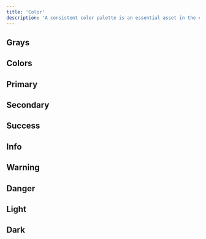 ```yaml
---
title: 'Color'
description: 'A consistent color palette is an essential asset in the communication resources of any design system. Colors have a huge impact in a system. They define the visual identity, bring harmony, communicate, etc. Lexicon defines the following color palette that you are free to change for your own.'
---
```



## Grays

<div className="clay-site-swatches">
	<ClayUISwatch
		hex="#000"
		lexiconName="N/A"
		rgb="rgb(0, 0, 0)"
		varName="$black"
	/>
	<ClayUISwatch
		hex="#272833"
		lexiconName="Dark"
		rgb="rgb(39, 40, 51)"
		varName="$gray-900"
	/>
	<ClayUISwatch
		hex="#343a40"
		lexiconName="Dark L2"
		rgb="rgb(52, 58, 64)"
		varName="$gray-800"
	/>
	<ClayUISwatch
		hex="#495057"
		lexiconName="N/A"
		rgb="rgb(73, 80, 87)"
		varName="$gray-700"
	/>
	<ClayUISwatch
		hex="#6b6c7e"
		lexiconName="Secondary"
		rgb="rgb(107, 108, 126)"
		varName="$gray-600"
	/>
	<ClayUISwatch
		hex="#a7a9bc"
		lexiconName="Secondary L1"
		rgb="rgb(167, 169, 188)"
		varName="$gray-500"
	/>
	<ClayUISwatch
		hex="#cdced9"
		lexiconName="Secondary L2"
		rgb="rgb(205, 206, 217)"
		varName="$gray-400"
	/>
	<ClayUISwatch
		hex="#e7e7ed"
		lexiconName="Secondary L3"
		rgb="rgb(231, 231, 237)"
		varName="$gray-300"
	/>
	<ClayUISwatch
		hex="#f1f2f5"
		lexiconName="Light"
		rgb="rgb(241, 242, 245)"
		varName="$gray-200"
	/>
	<ClayUISwatch
		hex="#f7f8f9"
		lexiconName="Light L1"
		rgb="rgb(247, 248, 249)"
		varName="$gray-100"
	/>
	<ClayUISwatch
		hex="#fff"
		lexiconName="White"
		rgb="rgb(255, 255, 255)"
		varName="$white"
	/>
</div>

## Colors

<div className="clay-site-swatches">
	<ClayUISwatch
		hex="#4b9fff"
		lexiconName="Blue"
		rgb="rgb(75, 159, 255)"
		varName="$blue"
	/>
	<ClayUISwatch
		hex="#ffb46e"
		lexiconName="Orange"
		rgb="rgb(255, 180, 110)"
		varName="$orange"
	/>
	<ClayUISwatch
		hex="#ff5f5f"
		lexiconName="Red"
		rgb="rgb(255, 95, 95)"
		varName="$red"
	/>
	<ClayUISwatch
		hex="#50d2a0"
		lexiconName="Teal"
		rgb="rgb(80, 210, 160)"
		varName="$teal"
	/>
	<ClayUISwatch
		hex="#ff73c3"
		lexiconName="Pink"
		rgb="rgb(255, 115, 195)"
		varName="$pink"
	/>
	<ClayUISwatch
		hex="#9be169"
		lexiconName="Green"
		rgb="rgb(155, 225, 105)"
		varName="$green"
	/>
	<ClayUISwatch
		hex="#af78ff"
		lexiconName="Purple"
		rgb="rgb(175, 120, 255)"
		varName="$purple"
	/>
	<ClayUISwatch
		hex="#ffd76e"
		lexiconName="Yellow"
		rgb="rgb(255, 215, 110)"
		varName="$yellow"
	/>
	<ClayUISwatch
		hex="#5fc8ff"
		lexiconName="Cyan"
		rgb="rgb(95, 200, 255)"
		varName="$cyan"
	/>
	<ClayUISwatch
		hex="#7785ff"
		lexiconName="Indigo"
		rgb="rgb(119, 133, 255)"
		varName="$indigo"
	/>
</div>

## Primary

<div className="clay-site-swatches">
	<ClayUISwatch
		hex="#004ad7"
		lexiconName="Primary D2"
		rgb="rgb(0, 74, 215)"
		varName="$primary-d2"
	/>
	<ClayUISwatch
		hex="#0053f0"
		lexiconName="Primary D1"
		rgb="rgb(0, 83, 240)"
		varName="$primary-d1"
	/>
	<ClayUISwatch
		hex="#0b5fff"
		lexiconName="Primary"
		rgb="rgb(11, 95, 255)"
		varName="$primary"
	/>
	<ClayUISwatch
		hex="#5791ff"
		lexiconName="Primary L0"
		rgb="rgb(87, 145, 255)"
		varName="$primary-l0"
	/>
	<ClayUISwatch
		hex="#80acff"
		lexiconName="Primary L1"
		rgb="rgb(128, 172, 255)"
		varName="$primary-l1"
	/>
	<ClayUISwatch
		hex="#b3cdff"
		lexiconName="Primary L2"
		rgb="rgb(179, 205, 255)"
		varName="$primary-l2"
	/>
	<ClayUISwatch
		hex="#f0f5ff"
		lexiconName="Primary L3"
		rgb="rgb(240, 245, 255)"
		varName="$primary-l3"
	/>
</div>

## Secondary

<div className="clay-site-swatches">
	<ClayUISwatch
		hex="#30313f"
		lexiconName="Dark L1"
		rgb="rgb(48, 49, 63)"
		varName="$secondary-d2"
	/>
	<ClayUISwatch
		hex="#393a4a"
		lexiconName="Dark L2"
		rgb="rgb(57, 58, 74)"
		varName="$secondary-d1"
	/>
	<ClayUISwatch
		hex="#6b6c7e"
		lexiconName="Secondary"
		rgb="rgb(107, 108, 126)"
		varName="$secondary"
	/>
	<ClayUISwatch
		hex="#9393a4"
		lexiconName="Secondary L0"
		rgb="rgb(147, 147, 164)"
		varName="$secondary-l0"
	/>
	<ClayUISwatch
		hex="#a7a9bc"
		lexiconName="Secondary L1"
		rgb="rgb(167, 169, 188)"
		varName="$secondary-l1"
	/>
	<ClayUISwatch
		hex="#cdced9"
		lexiconName="Secondary L2"
		rgb="rgb(205, 206, 217)"
		varName="$secondary-l2"
	/>
	<ClayUISwatch
		hex="#e7e7ed"
		lexiconName="Secondary L3"
		rgb="rgb(231, 231, 237)"
		varName="$secondary-l3"
	/>
</div>

## Success

<div className="clay-site-swatches">
	<ClayUISwatch
		hex="#1c5629"
		lexiconName="Success D2"
		rgb="rgb(28, 86, 41)"
		varName="$success-d2"
	/>
	<ClayUISwatch
		hex="#226a33"
		lexiconName="Success D1"
		rgb="rgb(34, 106, 51)"
		varName="$success-d1"
	/>
	<ClayUISwatch
		hex="#287d3c"
		lexiconName="Success"
		rgb="rgb(40, 125, 60)"
		varName="$success"
	/>
	<ClayUISwatch
		hex="#5aca75"
		lexiconName="Success L1"
		rgb="rgb(90, 202, 117)"
		varName="$success-l1"
	/>
	<ClayUISwatch
		hex="#edf9f0"
		lexiconName="Success L2"
		rgb="rgb(237, 249, 240)"
		varName="$success-l2"
	/>
</div>

## Info

<div className="clay-site-swatches">
	<ClayUISwatch
		hex="#234584"
		lexiconName="Info D2"
		rgb="rgb(35, 69, 132)"
		varName="$info-d2"
	/>
	<ClayUISwatch
		hex="#294f98"
		lexiconName="Info D1"
		rgb="rgb(41, 79, 152)"
		varName="$info-d1"
	/>
	<ClayUISwatch
		hex="#2e5aac"
		lexiconName="Info"
		rgb="rgb(46, 90, 172)"
		varName="$info"
	/>
	<ClayUISwatch
		hex="#89a7e0"
		lexiconName="Info L1"
		rgb="rgb(137, 167, 224)"
		varName="$info-l1"
	/>
	<ClayUISwatch
		hex="#eef2fa"
		lexiconName="Info L2"
		rgb="rgb(238, 242, 250)"
		varName="$info-l2"
	/>
</div>

## Warning

<div className="clay-site-swatches">
	<ClayUISwatch
		hex="#863a00"
		lexiconName="Warning D2"
		rgb="rgb(134, 58, 0)"
		varName="$warning-d2"
	/>
	<ClayUISwatch
		hex="#9f4500"
		lexiconName="Warning D1"
		rgb="rgb(159, 69, 0)"
		varName="$warning-d1"
	/>
	<ClayUISwatch
		hex="#b95000"
		lexiconName="Warning"
		rgb="rgb(185, 80, 0)"
		varName="$warning"
	/>
	<ClayUISwatch
		hex="#ff8f39"
		lexiconName="Warning L1"
		rgb="rgb(255, 143, 57)"
		varName="$warning-l1"
	/>
	<ClayUISwatch
		hex="#fff4ec"
		lexiconName="Warning L2"
		rgb="rgb(255, 244, 236)"
		varName="$warning-l2"
	/>
</div>

## Danger

<div className="clay-site-swatches">
	<ClayUISwatch
		hex="#ab1010"
		lexiconName="Error D2"
		rgb="rgb(171, 16, 16)"
		varName="$danger-d2"
	/>
	<ClayUISwatch
		hex="#c31212"
		lexiconName="Error D1"
		rgb="rgb(195, 18, 18)"
		varName="$danger-d1"
	/>
	<ClayUISwatch
		hex="#da1414"
		lexiconName="Error"
		rgb="rgb(218, 20, 20)"
		varName="$danger"
	/>
	<ClayUISwatch
		hex="#f48989"
		lexiconName="Error L1"
		rgb="rgb(244, 137, 137)"
		varName="$danger-l1"
	/>
	<ClayUISwatch
		hex="#feefef"
		lexiconName="Error L2"
		rgb="rgb(254, 239, 239)"
		varName="$danger-l2"
	/>
</div>

## Light

<div className="clay-site-swatches">
	<ClayUISwatch
		hex="#d3d6e0"
		lexiconName="Light D2"
		rgb="rgb(211, 214, 224)"
		varName="$light-d2"
	/>
	<ClayUISwatch
		hex="#e2e4ea"
		lexiconName="Light D1"
		rgb="rgb(226, 228, 234)"
		varName="$light-d1"
	/>
	<ClayUISwatch
		hex="#f1f2f5"
		lexiconName="Light"
		rgb="rgb(241, 242, 245)"
		varName="$light"
	/>
	<ClayUISwatch
		hex="#f7f8f9"
		lexiconName="Light L1"
		rgb="rgb(247, 248, 249)"
		varName="$light-l1"
	/>
	<ClayUISwatch
		hex="#fff"
		lexiconName="White"
		rgb="rgb(255, 255, 255)"
		varName="$light-l2"
	/>
</div>

## Dark

<div className="clay-site-swatches">
	<ClayUISwatch
		hex="#111116"
		lexiconName="N/A"
		rgb="rgb(17, 17, 22)"
		varName="$dark-d2"
	/>
	<ClayUISwatch
		hex="#1c1c24"
		lexiconName="N/A"
		rgb="rgb(28, 28, 36)"
		varName="$dark-d1"
	/>
	<ClayUISwatch
		hex="#272833"
		lexiconName="Dark"
		rgb="rgb(39, 40, 51)"
		varName="$dark"
	/>
	<ClayUISwatch
		hex="#393a4a"
		lexiconName="Dark L1"
		rgb="rgb(57, 58, 74)"
		varName="$dark-l1"
	/>
	<ClayUISwatch
		hex="#393a4a"
		lexiconName="Dark L2"
		rgb="rgb(57, 58, 74)"
		varName="$dark-l2"
	/>
</div>
